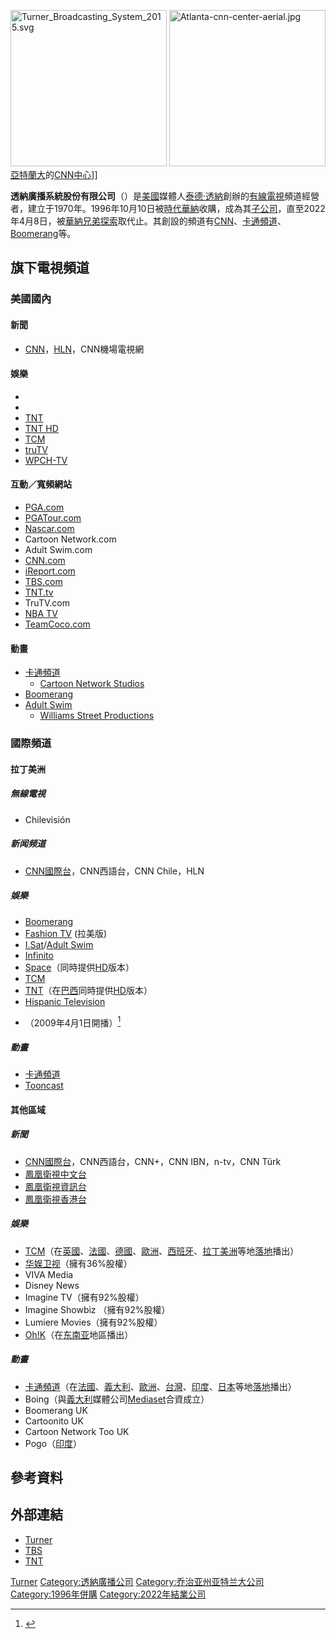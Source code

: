 {{noteTA
|T=zh-hans:特纳广播公司; zh-hant:透納廣播公司;
|1=zh-hans:特纳广播公司; zh-hant:透納廣播公司;
|2=zh-hans:特纳; zh-hant:透納;
}}
[[File:Turner_Broadcasting_System_2015.svg|250px]]
[[File:Atlanta-cnn-center-aerial.jpg|250px]][[亞特蘭大|亞特蘭大]]的[[CNN中心|CNN中心]]]]

'''透納廣播系統股份有限公司'''（{{lang-en|Turner Broadcasting System, Inc.}}）是[[美國|美國]]媒體人[[泰德·透納|泰德·透納]]創辦的[[有線電視|有線電視]]頻道經營者，建立于1970年。1996年10月10日被[[時代華納|時代華納]]收購，成為其[[子公司|子公司]]，直至2022年4月8日，被[[華納兄弟探索|華納兄弟探索]]取代止。其創設的頻道有[[CNN|CNN]]、[[卡通頻道|卡通頻道]]、[[Boomerang|Boomerang]]等。

== 旗下電視頻道 ==
=== 美國國內 ===
==== 新聞 ====
* [[CNN|CNN]]，[[頭條新聞台|HLN]]，CNN機場電視網

==== 娛樂 ====
* {{link-en|TBS (美國電視台)|TBS (U.S. TV channel)|TBS}}
* {{link-en|TBS (美國電視台)|TBS (U.S. TV channel)|TBS HD}}
* [[透納電視網|TNT]]
* [[透納電視網|TNT HD]]
* [[透納經典電影台|TCM]]
* [[truTV|truTV]]
* [[WPCH-TV|WPCH-TV]]

==== 互動／寬頻網站 ====
* [[美國職業高爾夫協會|PGA.com]]
* [[PGA巡迴賽|PGATour.com]]
* [[NASCAR|Nascar.com]]
* Cartoon Network.com
* Adult Swim.com
* [[CNN.com|CNN.com]]
* [[iReport.com|iReport.com]]
* [[TBS_(電視頻道)|TBS.com]]
* [[透納電視網|TNT.tv]]
* TruTV.com
* [[NBA_TV|NBA TV]]
* [[柯南·奧布萊恩|TeamCoco.com]]

==== 動畫 ====
* [[卡通頻道|卡通頻道]]
** [[Cartoon_Network_Studios|Cartoon Network Studios]]
* [[Boomerang|Boomerang]]
* [[Adult_Swim|Adult Swim]]
** [[Williams_Street_Productions|Williams Street Productions]]

=== 國際頻道 ===
==== 拉丁美洲 ====
===== 無線電視 =====
*Chilevisión

===== 新闻频道 =====
* [[CNN國際新聞網絡|CNN國際台]]，CNN西語台，CNN Chile，HLN

===== 娛樂 =====
* [[Boomerang|Boomerang]]
* [[Fashion_TV|Fashion TV]] (拉美版)
* [[I.Sat|I.Sat]]/[[Adult_Swim|Adult Swim]]
* [https://web.archive.org/web/20160308014840/http://infinito.com/  Infinito]
* [[Space_(拉丁美洲電視台)|Space]]（同時提供[[高清晰度电视|HD]]版本）
* [[Turner_Classic_Movies|TCM]]
* [[透納電視網|TNT]]（在[[巴西|巴西]]同時提供[[高清晰度电视|HD]]版本）
* [[Hispanic_Television|Hispanic Television]]
* {{tsl|en|truTV|truTV}}（2009年4月1日開播）<ref>{{cite news|url=http://ar.news.yahoo.com/s/25032009/30/entretenimiento-noticias-trutv-canal-historias-verdaderas.html|dead-url=yes|title=|website=雅虎|language=|date=|archiveurl=https://web.archive.org/web/20100513063859/http://ar.news.yahoo.com/s/25032009/30/entretenimiento-noticias-trutv-canal-historias-verdaderas.html|archivedate=2010年5月13日|df=}}</ref>

===== 動畫 =====
* [[卡通頻道|卡通頻道]]
* [[Tooncast|Tooncast]]

==== 其他區域 ====
===== 新聞 =====
* [[CNN國際新聞網絡|CNN國際台]]，CNN西語台，CNN+，CNN IBN，n-tv，CNN Türk
*[[鳳凰衛視中文台|鳳凰衛視中文台]]
*[[鳳凰衛視資訊台|鳳凰衛視資訊台]]
*[[鳳凰衛視香港台|鳳凰衛視香港台]]

===== 娛樂 =====
* [[透納經典電影台|TCM]]（在[[英國|英國]]、[[法國|法國]]、[[德國|德國]]、[[歐洲|歐洲]]、[[西班牙|西班牙]]、[[拉丁美洲|拉丁美洲]]等地[[落地|落地]]播出）
* [[华娱卫视|华娱卫视]]（擁有36%股權）
* VIVA Media
* Disney News
* Imagine TV（擁有92%股權）
* Imagine Showbiz （擁有92%股權）
* Lumiere Movies（擁有92%股權）
* [[Oh!K_TV_ASIA|Oh!K]]（在[[东南亚|东南亚]]地區播出）

===== 動畫 =====
* [[卡通頻道|卡通頻道]]（在[[法國|法國]]、[[義大利|義大利]]、[[歐洲|歐洲]]、[[台灣|台灣]]、[[印度|印度]]、[[日本|日本]]等地[[落地|落地]]播出）
* Boing（與[[義大利|義大利]]媒體公司[[Mediaset|Mediaset]]合資成立）
* Boomerang UK
* Cartoonito UK
* Cartoon Network Too UK
* Pogo（[[印度|印度]]）

== 參考資料 ==
{{Reflist}}

== 外部連結 ==
* [http://www.turner.com/ Turner] {{Wayback|url=http://www.turner.com/ |date=20110224063728 }}
* [http://www.tbs.com/ TBS] {{Wayback|url=http://www.tbs.com/ |date=20070831232541 }}
* [https://web.archive.org/web/20061030060505/http://www.tnt.tv/ TNT]


{{時代華納}}

[[Category:美國傳媒公司|Turner]]
[[Category:透納廣播公司|Category:透納廣播公司]]
[[Category:乔治亚州亚特兰大公司|Category:乔治亚州亚特兰大公司]]
[[Category:1996年併購|Category:1996年併購]]
[[Category:2022年結業公司|Category:2022年結業公司]]